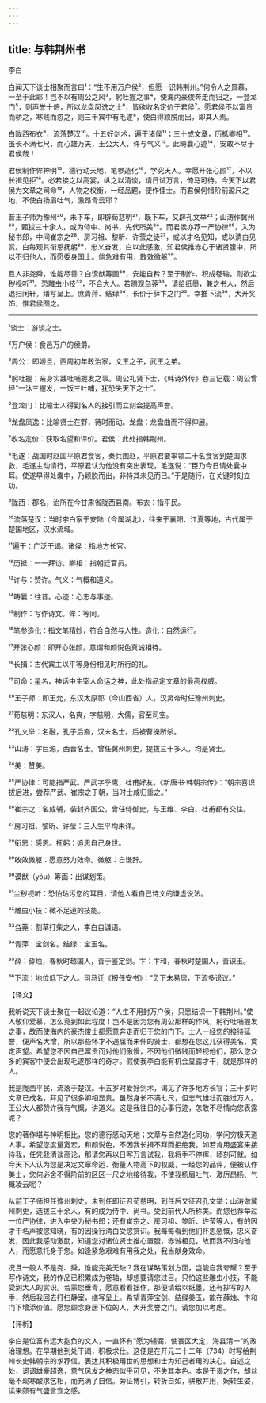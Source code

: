```yaml
---
---
---
```

title: 与韩荆州书
---




李白

白闻天下谈士相聚而言曰¹：“生不用万户侯²，但愿一识韩荆州。”何令人之景慕，一至于此耶！岂不以有周公之风³，躬吐握之事⁴，使海内豪俊奔走而归之，一登龙门⁵，则声誉十倍，所以龙盘凤逸之士⁶，皆欲收名定价于君侯⁷。愿君侯不以富贵而骄之，寒贱而忽之，则三千宾中有毛遂⁸，使白得颖脱而出，即其人焉。

白陇西布衣⁹，流落楚汉¹⁰。十五好剑术，遍干诸侯¹¹；三十成文章，历抵卿相¹²。虽长不满七尺，而心雄万夫，王公大人，许与气义¹³。此畴曩心迹¹⁴，安敢不尽于君侯哉！

君侯制作侔神明¹⁵，德行动天地，笔参造化¹⁶，学究天人。幸愿开张心颜¹⁷，不以长揖见拒¹⁸。必若接之以高宴，纵之以清谈，请日试万言，倚马可待。今天下以君侯为文章之司命¹⁹，人物之权衡，一经品题，便作佳士。而君侯何惜阶前盈尺之地，不使白扬眉吐气，激昂青云耶？

昔王子师为豫州²⁰，未下车，即辟荀慈明²¹，既下车，又辟孔文举²²；山涛作冀州²³，甄拔三十余人，或为侍中、尚书，先代所美²⁴。而君侯亦荐一严协律²⁵，入为秘书郎，中间崔宗之²⁶、房习祖、黎昕、许莹之徒²⁷，或以才名见知，或以清白见赏。白每观其衔恩抚躬²⁸，忠义奋发，白以此感激，知君侯推赤心于诸贤腹中，所以不归他人，而愿委身国士。倘急难有用，敢效微躯²⁹。

且人非尧舜，谁能尽善？白谟猷筹画³⁰，安能自矜？至于制作，积成卷轴，则欲尘秽视听³¹。恐雕虫小技³²，不合大人。若赐观刍荛³³，请给纸墨，兼之书人，然后退扫闲轩，缮写呈上。庶青萍、结绿³⁴，长价于薛卞之门³⁵。幸推下流³⁶，大开奖饰，惟君侯图之。



***



¹谈士：游谈之士。

²万户侯：食邑万户的侯爵。

³周公：即姬旦，西周初年政治家，文王之子，武王之弟。

⁴躬吐握：亲身实践吐哺握发之事。周公礼贤下士，《韩诗外传》卷三记载：周公曾经“一沐三握发，一饭三吐哺，犹恐失天下之士”。

⁵登龙门：比喻士人得到名人的接引而立刻会提高声誉。

⁶龙盘凤逸：比喻贤士在野，待时而动。龙盘：龙盘曲而不得伸展。

⁷收名定价：获取名望和评价。君侯：此处指韩荆州。

⁸毛遂：战国时赵国平原君食客，秦兵围赵，平原君要率领二十名食客到楚国求救，毛遂主动请行，平原君认为他没有突出表现，毛遂说：“臣乃今日请处囊中耳。使遂早得处囊中，乃颖脱而出，非特其未见而已。”于是随行，在关键时刻立功。

⁹陇西：郡名，治所在今甘肃省陇西县南。布衣：指平民。

¹⁰流落楚汉：当时李白家于安陆（今属湖北），往来于襄阳、江夏等地，古代属于楚国地区，汉水流域。

¹¹遍干：广泛干谒。诸侯：指地方长官。

¹²历抵：一一拜访。卿相：指朝廷官员。

¹³许与：赞许。气义：气概和道义。

¹⁴畴曩：往昔。心迹：心志与事迹。

¹⁵制作：写作诗文。侔：等同。

¹⁶笔参造化：指文笔精妙，符合自然与人性。造化：自然运行。

¹⁷开张心颜：即开心张颜，意谓和颜悦色真诚相待。

¹⁸长揖：古代宾主以平等身份相见时所行的礼。

¹⁹司命：星名，神话中主宰人命运之神，此处指品定文章的最高权威。

²⁰王子师：即王允，东汉太原祁（今山西省）人，汉灵帝时任豫州刺史。

²¹荀慈明：东汉人，名爽，字慈明，大儒，官至司空。

²²孔文举：名融，孔子后裔，汉末名士。后被曹操所杀。

²³山涛：字巨源，西晋名士。曾任冀州刺史，提拔三十多人，均是贤士。

²⁴美：赞美。

²⁵严协律：可能指严武。严武字季鹰，杜甫好友。《新唐书·韩朝宗传》：“朝宗喜识拔后进，尝荐严武、崔宗之于朝，当时士咸归重之。”

²⁶崔宗之：名成辅，袭封齐国公，曾任侍御史，与王维、李白、杜甫都有交往。

²⁷房习祖、黎昕、许莹：三人生平均未详。

²⁸衔恩：感恩。抚躬：追思自己身世。

²⁹敢效微躯：愿意努力效命。微躯：自谦辞。

³⁰谟猷（yóu）筹画：出谋划策。

³¹尘秽视听：恐怕玷污您的耳目，请他人看自己诗文的谦虚说法。

³²雕虫小技：微不足道的技能。

³³刍荛：割草打柴之人，李白自谦语。

³⁴青萍：宝剑名。结绿：宝玉名。

³⁵薛：薛烛，春秋时越国人，善于鉴定剑。卞：卞和，春秋时楚国人，善识玉。

³⁶下流：地位低下之人。司马迁《报任安书》：“负下未易居，下流多谤议。”

【译文】

我听说天下谈士聚在一起议论道：“人生不用封万户侯，只愿结识一下韩荆州。”使人敬仰爱慕，怎么竟到如此程度！岂不是因为您有周公那样的作风，躬行吐哺握发之事，故而使海内的豪杰俊士都愿意奔走而归于您的门下。士人一经您的接待延誉，便声名大增，所以那些怀才不遇屈而未伸的贤士，都想在您这儿获得美名，奠定声望。希望您不因自己富贵而对他们傲慢，不因他们微贱而轻视他们，那么您众多的宾客中便会出现毛遂那样的奇才。假使我李白能有机会显露才干，就是那样的人。

我是陇西平民，流落于楚汉。十五岁时爱好剑术，谒见了许多地方长官；三十岁时文章已成名，拜见了很多卿相显贵。虽然身长不满七尺，但志气雄壮而胜过万人。王公大人都赞许我有气概，讲道义。这是我往日的心事行迹，怎敢不尽情向您表露呢？

您的著作堪与神明相比，您的德行感动天地；文章与自然造化同功，学问穷极天道人事。希望您度量宽宏，和颜悦色，不因我长揖不拜而拒绝我。如若肯用盛宴来接待我，任凭我清谈高论，那请您再以日写万言试我，我将手不停挥，顷刻可就。如今天下人认为您是决定文章命运、衡量人物高下的权威，一经您的品评，便被认作美士，您何必舍不得阶前的区区一尺之地接待我，不使我扬眉吐气、激厉昂扬、气概凌云呢？

从前王子师担任豫州刺史，未到任即征召荀慈明，到任后又征召孔文举；山涛做冀州刺史，选拔三十余人，有的成为侍中、尚书。受到前代人所称美。而您也荐举过一位严协律，进入中央为秘书郎；还有崔宗之、房习祖、黎昕、许莹等人，有的因才干名声被您知晓，有的因操行清白受您赏识。我每每看到他们怀恩感慨，忠义奋发，因此我感动激励，知道您对诸位贤士推心置腹，赤诚相见，故而我不归向他人，而愿意托身于您。如逢紧急艰难有用我之处，我当献身效命。

况且一般人不是尧、舜，谁能完美无缺？我在谋略策划方面，岂能自我夸耀？至于写作诗文，我的作品已积累成为卷轴，却想要请您过目。只怕这些雕虫小技，不能受到大人的赏识。若蒙您垂青，愿意看看拙作，那便请给以纸墨，还有抄写的人手，然后我回去打扫静室，缮写呈上。希望青萍宝剑、结绿美玉，能在薛烛、卞和门下增添价值。愿您顾念身居下位的人，大开奖誉之门。请您加以考虑。

【评析】

李白是位富有远大抱负的文人，一直怀有“愿为辅弼，使寰区大定，海县清一”的政治理想。在早期他到处干谒，积极求仕。这便是在开元二十二年（734）时写给荆州长史韩朝宗的求荐信，表达其积极用世的思想和士为知己者用的决心。自述之处，词调雄豪超逸，意气风发之神态似乎可见，不失其本色。本是干谒之作，却丝毫不现寒酸求乞相，而充满了自信。旁征博引，转折自如，骈散并用，婉转生姿，读来颇有气盛言宜之感。